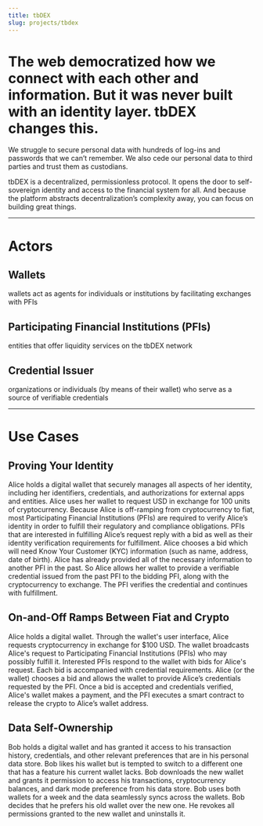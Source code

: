 ```yaml
---
title: tbDEX
slug: projects/tbdex
---
```


<div class="prose prose-pink">

# The web democratized how we connect with each other and information. But it was never built with an identity layer. tbDEX changes this.

We struggle to secure personal data with hundreds of log-ins and passwords that we can’t remember. We also cede our personal data to third parties and trust them as custodians.

tbDEX is a decentralized, permissionless protocol. It opens the door to self-sovereign identity and access to the financial system for all. And because the platform abstracts decentralization’s complexity away, you can focus on building great things.

---

# Actors

## Wallets

wallets act as agents for individuals or institutions by facilitating exchanges with PFIs

## Participating Financial Institutions (PFIs)

entities that offer liquidity services on the tbDEX network

## Credential Issuer

organizations or individuals (by means of their wallet) who serve as a source of verifiable credentials

---

# Use Cases

## Proving Your Identity

Alice holds a digital wallet that securely manages all aspects of her identity, including her identifiers, credentials, and authorizations for external apps and entities. Alice uses her wallet to request USD in exchange for 100 units of cryptocurrency. Because Alice is off-ramping from cryptocurrency to fiat, most Participating Financial Institutions (PFIs) are required to verify Alice’s identity in order to fulfill their regulatory and compliance obligations. PFIs that are interested in fulfilling Alice’s request reply with a bid as well as their identity verification requirements for fulfillment. Alice chooses a bid which will need Know Your Customer (KYC) information (such as name, address, date of birth). Alice has already provided all of the necessary information to another PFI in the past. So Alice allows her wallet to provide a verifiable credential issued from the past PFI to the bidding PFI, along with the cryptocurrency to exchange. The PFI verifies the credential and continues with fulfillment.

## On-and-Off Ramps Between Fiat and Crypto

Alice holds a digital wallet. Through the wallet's user interface, Alice requests cryptocurrency in exchange for $100 USD. The wallet broadcasts Alice's request to Participating Financial Institutions (PFIs) who may possibly fulfill it. Interested PFIs respond to the wallet with bids for Alice's request. Each bid is accompanied with credential requirements. Alice (or the wallet) chooses a bid and allows the wallet to provide Alice’s credentials requested by the PFI. Once a bid is accepted and credentials verified, Alice's wallet makes a payment, and the PFI executes a smart contract to release the crypto to Alice’s wallet address.

## Data Self-Ownership

Bob holds a digital wallet and has granted it access to his transaction history, credentials, and other relevant preferences that are in his personal data store. Bob likes his wallet but is tempted to switch to a different one that has a feature his current wallet lacks. Bob downloads the new wallet and grants it permission to access his transactions, cryptocurrency balances, and dark mode preference from his data store. Bob uses both wallets for a week and the data seamlessly syncs across the wallets. Bob decides that he prefers his old wallet over the new one. He revokes all permissions granted to the new wallet and uninstalls it.

</div>
